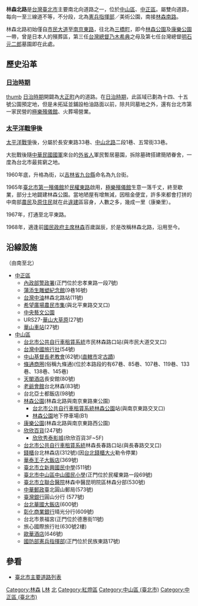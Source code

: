 {{Unreferenced|time=2017-02-09T11:40:25+00:00}}
'''林森北路'''是[[台灣|台灣]][[臺北市|臺北市]]主要南北向道路之一，位於[[中山區_(台北市)|中山區]]、[[中正區_(臺北市)|中正區]]。屬雙向道路，每向一至三線道不等，不分段，北為[[中華民國憲兵|憲兵指揮部]]／美術公園，南接[[林森南路|林森南路]]。

林森北路初始僅自[[市民大道|市民大道]]至[[南京東路_(台北市)|南京東路]]，往北為[[三橋町|三橋町]]，即今[[林森公園|林森公園]]及[[康樂公園|康樂公園]]一帶，曾是日本人的殯葬區，第三任[[台灣總督|台灣總督]][[乃木希典|乃木希典]]之母及第七任台灣總督[[明石元二郎|明石元二郎]]墓園即在此處。

== 歷史沿革 ==
=== [[台灣日治時期|日治時期]]===
[[file:City_Plans_Taihoku-Matsuyama.jpg|thumb]]
[[台灣日治時期|日治時期]]開闢為[[大正町_(台北市)|大正町]]內的道路。在[[台灣日治時期|日治時期]]，此區域已劃為十四、十五號公園預定地，但是未拓延並鋪設柏油路面以前，除共同墓地之外，還有台北市第一家民營的[[極樂殯儀館|極樂殯儀館]]、火葬場營業。

=== [[太平洋戰爭|太平洋戰爭]]後===
[[太平洋戰爭|太平洋戰爭]]後，分屬於長安東路33巷、[[中山北路_(臺北市)|中山北路]]二段1巷、五常街33巷。

大批戰後隨[[中華民國國軍|中華民國國軍]]來台的[[外省人|外省人]]軍民暫居墓園，拆除墓碑搭建簡陋眷舍，一度為台北市最貧窮之地。

1960年底，升格為街，以[[吉林省|吉林省]][[九台縣|九台縣]]命名為九台街。

1965年[[臺北市第一殯儀館|臺北市第一殯儀館]]於[[民權東路|民權東路]]啟用，[[極樂殯儀館|極樂殯儀館]]生意一落千丈，終至歇業，部分土地闢建林森公園。當地陋屋有增無減，因租金便宜，許多來都會打拼的中南部[[農民|農民]]及[[原住民|原住民]]就在此[[違建|違建]]區容身，人數之多，幾成一里（康樂里）。

1967年，打通至北平東路。

1968年，適逢前[[國民政府主席|國民政府主席]][[林森|林森]]百歲誕辰，於是改稱林森北路，沿用至今。

==沿線設施==
（由南至北）
* [[中正區_(臺北市)|中正區]]
** [[內政部警政署|內政部警政署]](正門位於忠孝東路一段7號)
** [[蒲添生雕塑紀念館|蒲添生雕塑紀念館]](9巷16號)
** [[台灣中油|台灣中油]]林森北路站(11號)
** [[希望廣場農民市集|希望廣場農民市集]](與北平東路交叉口)
** [[中央藝文公園|中央藝文公園]]
** URS27-[[華山大草原|華山大草原]](27號)
** [[華山車站_(台灣)|華山車站]](27號)
* [[中山區_(臺北市)|中山區]]
** [[台北市公共自行車租賃系統|台北市公共自行車租賃系統]]市民林森路口站(與市民大道交叉口)
** [[台灣中國旅行社|台灣中國旅行社]](54號)
** [[中山基督長老教會|中山基督長老教會]](62號)([[直轄市|直轄市]]定[[臺灣古蹟列表|古蹟]])
** [[大正町_(台北市)|條通商圈]](俗稱九條通)(位於本路段的有67巷、85巷、107巷、119巷、133巷、138巷、145巷)
** [[天閣酒店|天閣酒店]]長安館(80號)
** [[老爺會館|老爺會館]]台北林森(83號)
** 台北亞士都飯店(98號)
** [[林森公園|林森公園]](林森北路與南京東路東公園)
*** [[台北市公共自行車租賃系統|台北市公共自行車租賃系統]][[林森公園|林森公園]]站(與南京東路交叉口)
*** [[林森公園|林森公園]]地下停車場(B1)
** [[康樂公園|康樂公園]](林森北路與南京東路西公園)
** [[欣欣百貨|欣欣百貨]](247號)
*** [[秀泰影城|欣欣秀泰影城]](欣欣百貨3F~5F)
** [[台北市公共自行車租賃系統|台北市公共自行車租賃系統]]林森長春路口站(與長春路交叉口)
** [[錢櫃|錢櫃]]台北林森店(312號)(因[[2020年4月台北錢櫃大火|台北錢櫃大火]]勒令停業)
** [[王子大飯店_(台灣)|華泰王子大飯店]](369號)
** [[臺北市立新興國民中學|臺北市立新興國民中學]](511號)
** [[臺北市中山區中山國民小學|臺北市中山區中山國民小學]](正門位於民權東路一段69號)
** [[臺北市立聯合醫院|臺北市立聯合醫院]]林森中醫昆明院區林森分部(530號)
** [[中華郵政|中華郵政]]臺北圓山郵局(573號)
** [[臺灣銀行|臺灣銀行]]圓山分行 (577號)
** [[台北華國大飯店|台北華國大飯店]](600號)
** [[彰化商業銀行|彰化商業銀行]]晴光分行(609號)
** 台北市景福宮(正門位於德惠街11號)
** 旅心國際旅行社(630號2樓)
** [[歐華酒店|歐華酒店]](646號)
** [[中華民國憲兵|國防部憲兵指揮部]](正門位於民族東路17號)

==參看==
*[[臺北市主要道路列表|臺北市主要道路列表]]
{{臺北市市區主要道路}}
{{Portal bar|臺灣|臺北|社會|地理}}
[[Category:林森|Category:林森]]
[[Category:臺北市街道|L林]]
[[Category:冠以人名的台灣道路|北]]
[[Category:紅燈區|Category:紅燈區]]
[[Category:中山區_(臺北市)|Category:中山區 (臺北市)]]
[[Category:中正區_(臺北市)|Category:中正區 (臺北市)]]